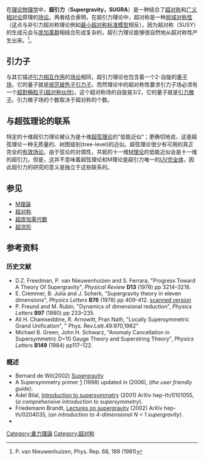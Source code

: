 {{expert-subject|物理|time=2012-01-29T08:05:12+00:00}}
{{NoteTA|G1=物理學}}
{{超越标准模型的物理学}}

在[[理论物理学|理论物理学]]中，'''超引力'''（'''Supergravity，SUGRA'''）是一种结合了[[超对称|超对称]]和[[广义相对论|广义相对论]]原理的[[场论|场论]]。两者结合表明，在超引力理论中，超对称是一种[[局域对称性|局域对称性]]（这点与非引力超对称理论例如[[最小超对称标准模型|最小超对称标准模型]]相反）。因为超对称（SUSY）的生成元会与[[庞加莱群|庞加莱群]]相结合形成复杂的{{link-en|超庞加莱代数|Super-Poincaré algebra}}，超引力理论能够很自然地从超对称性产生出来。<ref name="Summary">P. van Nieuwenhuizen, Phys. Rep. 68, 189 (1981)</ref>。

==引力子==
与其它描述[[引力相互作用|引力相互作用]]的[[场论|场论]]相同，超引力理论也包含着一个2-自旋的[[量子场|量子场]]，它的量子就是[[规范玻色子|规范玻色子]][[引力子|引力子]]。而然理论中的超对称性要求引力子场必须有一个[[超對稱粒子|超對稱粒子(超对称伙伴)]]，这个超对称场的自旋是3/2，它的量子就是[[引力微子|引力微子]]。引力微子场的个数取决于超对称的个数。

==与超弦理论的联系==
特定的十维超引力理论被认为是十维[[超弦理论|超弦理论]]的“低能近似”；更确切地说，这是超弦理论一种无质量的、树图级别(tree-level)的近似。超弦理论很少有可用的真正完全的[[有效场论|有效场论]]。由于弦论的对偶性，共轭的十一维[[M理论|M理论]]的低能近似会是十一维的超引力。但是，这并不意味着超弦理论和M理论是超引力唯一的[[UV完全体|UV完全体]]，因此超引力的研究的意义是独立于这些联系的。

==参见==
*[[M理論|M理論]]
*[[超对称|超对称]]
*[[超庞加莱代数|超庞加莱代数]]
*[[超流形|超流形]]

==参考资料==
===历史文献===
<references/> 
* D.Z. Freedman, P. van Nieuwenhuizen and S. Ferrara, "Progress Toward A Theory Of Supergravity", ''Physical Review'' '''D13''' (1976) pp 3214–3218.
* E. Cremmer, B. Julia and J. Scherk, "Supergravity theory in eleven dimensions", ''Physics Letters'' '''B76''' (1978) pp 409–412. [http://www-lib.kek.jp/cgi-bin/img_index?7805106 scanned version]{{dead link|date=2018年1月 |bot=InternetArchiveBot |fix-attempted=yes }}
* P. Freund and M. Rubin, "Dynamics of dimensional reduction", ''Physics Letters'' '''B97''' (1980) pp 233–235.
* Ali H. Chamseddine, R. Arnowitt, Pran Nath, "Locally Supersymmetric Grand Unification", " Phys. Rev.Lett.49:970,1982"
* Michael B. Green, John H. Schwarz, "Anomaly Cancellation in Supersymmetric D=10 Gauge Theory and Superstring Theory", ''Physics Letters'' '''B149''' (1984) pp117–122.

===概述===
* Bernard de Wit(2002) [http://arxiv.org/abs/hep-th/0212245v1 Supergravity]
* A Supersymmetry primer [http://arxiv.org/abs/hep-ph/9709356] (1998) updated in (2006), (''the user friendly guide'').
* Adel Bilal, [http://arxiv.org/hep-th/0101055 Introduction to supersymmetry]{{Dead link|date=2019年11月 |bot=InternetArchiveBot |fix-attempted=yes }} (2001) ArXiv hep-th/0101055, (''a comprehensive introduction to supersymmetry'').
* Friedemann Brandt, [http://arxiv.org/abs/hep-th/0204035 Lectures on supergravity] (2002) ArXiv hep-th/0204035, (''an introduction to 4-dimensional N = 1 supergravity'').
* {{cite book
  | last = Wess
  | first = Julius
  | authorlink = Julius Wess
  | coauthors = Bagger, Jonathan 
  | title = Supersymmetry and Supergravity
  | publisher = Princeton University Press
  | year = 1992
  | location = 
  | pages = [https://archive.org/details/supersymmetrysup00wess/page/n267 260]
  | url = https://archive.org/details/supersymmetrysup00wess
  | doi = 
  | id = 
  | isbn = 0691025304}}

{{弦理论}}
{{theories of gravitation}}

{{Authority control}}
[[Category:重力理論|Category:重力理論]]
[[Category:超对称|Category:超对称]]